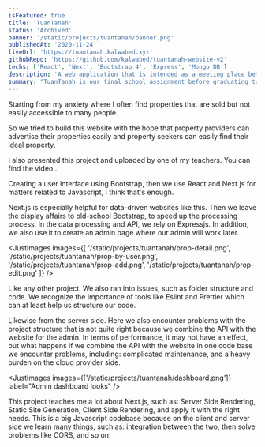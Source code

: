 ```yaml
---
isFeatured: true
title: 'TuanTanah'
status: 'Archived'
banner: '/static/projects/tuantanah/banner.png'
publishedAt: '2020-11-24'
liveUrl: 'https://tuantanah.kalwabed.xyz'
githubRepo: 'https://github.com/kalwabed/tuantanah-website-v2'
techs: ['React', 'Next', 'Bootstrap 4', 'Express', 'Mongo DB']
description: 'A web application that is intended as a meeting place between land sellers and potential buyers.'
summary: "TuanTanah is our final school assignment before graduating to measure the extent to which students' ability to master the material. Here I am as a developer; which takes care of things on the web, from the design stage to the now accessible website. Assisted by my colleagues who helped organize documents and site surveys. TuanTanah allows property providers to advertise their properties here."
---
```


<Content heading="Project purpose and goal">

Starting from my anxiety where I often find properties that are sold but not easily accessible to many people.

So we tried to build this website with the hope that property providers can advertise their properties easily and property seekers can easily find their ideal property.

I also presented this project and uploaded by one of my teachers. You can find the video <Link href='https://www.instagram.com/tv/CLdc_ICB7k6/?utm_source=ig_web_copy_link' text='here' />.

</Content>

<ContentWithImage heading="Tech stack and explanation" image="/static/projects/tuantanah/tuantanah stack.png">

Creating a user interface using Bootstrap, then we use React and Next.js for matters related to Javascript, I think that's enough.

Next.js is especially helpful for data-driven websites like this. Then we leave the display affairs to old-school Bootstrap, to speed up the processing process. In the data processing and API, we rely on Expressjs. In addition, we also use it to create an admin page where our admin will work later.

</ContentWithImage>

<JustImages
  images={[
    '/static/projects/tuantanah/prop-detail.png',
    '/static/projects/tuantanah/prop-by-user.png',
    '/static/projects/tuantanah/prop-add.png',
    '/static/projects/tuantanah/prop-edit.png'
  ]}
/>

<Content heading="Problems and thought process">

Like any other project. We also ran into issues, such as folder structure and code. We recognize the importance of tools like Eslint and Prettier which can at least help us structure our code.

Likewise from the server side. Here we also encounter problems with the project structure that is not quite right because we combine the API with the website for the admin. In terms of performance, it may not have an effect, but what happens if we combine the API with the website in one code base we encounter problems, including: complicated maintenance, and a heavy burden on the cloud provider side.

</Content>

<JustImages images={['/static/projects/tuantanah/dashboard.png']} label="Admin dashboard looks" />

<Content heading="Lessons learned">

This project teaches me a lot about Next.js, such as: Server Side Rendering, Static Site Generation, Client Side Rendering, and apply it with the right needs. This is a big Javascript codebase because on the client and server side we learn many things, such as: integration between the two, then solve problems like CORS, and so on.

</Content>
